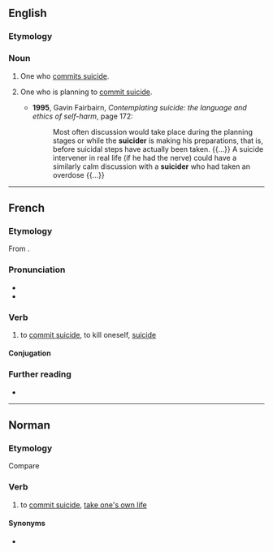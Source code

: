 ==English==

===Etymology===
{{suffix|en|suicide|er}}

===Noun===
{{en-noun}}

# {{lb|en|nonstandard}} One who [[commit suicide|commits suicide]].
# {{lb|en|medicine|social work}} One who is planning to [[commit suicide]].
#* '''1995''', Gavin Fairbairn, ''Contemplating suicide: the language and ethics of self-harm'', page 172:
#*: Most often discussion would take place during the planning stages or while the '''suicider''' is making his preparations, that is, before suicidal steps have actually been taken. {{...}} A suicide intervener in real life (if he had the nerve) could have a similarly calm discussion with a '''suicider''' who had taken an overdose {{...}}

{{topics|en|Suicide}}

----

==French==

===Etymology===
From {{suffix|fr|suicide|er}}.

===Pronunciation===
* {{fr-IPA}}
* {{audio|fr|Fr-suicider.ogg|Audio}}

===Verb===
{{fr-verb|type=pronominal}}

# {{lb|fr|pronominal}} to [[commit suicide]], to kill oneself, [[suicide]]

====Conjugation====
{{fr-conj-auto|refl=yes}}

===Further reading===
* {{R:TLFi}}

----

==Norman==

===Etymology===
{{rfe|nrf}}
Compare {{cog|fr|suicider|se suicider}}

===Verb===
{{nrf-verb}}

# {{lb|nrf|Jersey|reflexive|sé suicider}} to [[commit suicide]], [[take one's own life]]

====Synonyms====
* {{l|nrf|mêfaithe|s'mêfaithe}}

{{topics|nrf|Death}}